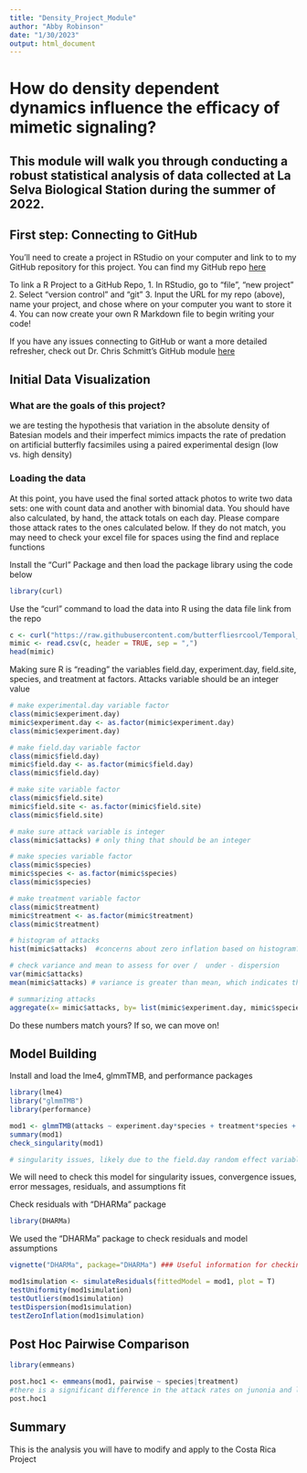```yaml
---
title: "Density_Project_Module"
author: "Abby Robinson"
date: "1/30/2023"
output: html_document
---
```


# How do density dependent dynamics influence the efficacy of mimetic signaling? 

## This module will walk you through conducting a robust statistical analysis of data collected at La Selva Biological Station during the summer of 2022. 

## First step: Connecting to GitHub

You'll need to create a project in RStudio on your computer and link to to my GitHub repository for this project. You can find my GitHub repo [here](https://github.com/butterfliesrcool/Density_Dependent_Dynamics)

To link a R Project to a GitHub Repo, 
1. In RStudio, go to "file", "new project" 
2. Select "version control" and "git"
3. Input the URL for my repo (above), name your project, and chose where on your computer you want to store it 
4. You can now create your own R Markdown file to begin writing your code!

If you have any issues connecting to GitHub or want a more detailed refresher, check out Dr. Chris Schmitt's GitHub module [here](https://fuzzyatelin.github.io/bioanth-stats/module-02/module-02.html)

## Initial Data Visualization 

### What are the goals of this project? 

we are testing the hypothesis that variation in the absolute density of Batesian models and their imperfect mimics impacts the rate of predation on artificial butterfly facsimiles using a paired experimental design (low vs. high density)

### Loading the data 

At this point, you have used the final sorted attack photos to write two data sets: one with count data and another with binomial data. You should have also calculated, by hand, the attack totals on each day. Please compare those attack rates to the ones calculated below. If they do not match, you may need to check your excel file for spaces using the find and replace functions 

Install the "Curl" Package and then load the package library using the code below 

```r
library(curl)
```

Use the "curl" command to load the data into R using the data file link from the repo 

```r
c <- curl("https://raw.githubusercontent.com/butterfliesrcool/Temporal_Dynamics/main/Quabbin_Mimic_Data.csv")
mimic <- read.csv(c, header = TRUE, sep = ",")
head(mimic)
```

Making sure R is "reading" the variables field.day, experiment.day, field.site, species, and treatment at factors. Attacks variable should be an integer value 

```r
# make experimental.day variable factor 
class(mimic$experiment.day) 
mimic$experiment.day <- as.factor(mimic$experiment.day)
class(mimic$experiment.day)

# make field.day variable factor
class(mimic$field.day) 
mimic$field.day <- as.factor(mimic$field.day)
class(mimic$field.day)

# make site variable factor 
class(mimic$field.site)
mimic$field.site <- as.factor(mimic$field.site)
class(mimic$field.site)

# make sure attack variable is integer 
class(mimic$attacks) # only thing that should be an integer 

# make species variable factor 
class(mimic$species)
mimic$species <- as.factor(mimic$species)
class(mimic$species)

# make treatment variable factor 
class(mimic$treatment)
mimic$treatment <- as.factor(mimic$treatment)
class(mimic$treatment)
```

```r
# histogram of attacks 
hist(mimic$attacks)  #concerns about zero inflation based on histogram? 

# check variance and mean to assess for over /  under - dispersion 
var(mimic$attacks)
mean(mimic$attacks) # variance is greater than mean, which indicates that over-dispersion might be an issue 
```

```r
# summarizing attacks 
aggregate(x= mimic$attacks, by= list(mimic$experiment.day, mimic$species), FUN=sum)
```

Do these numbers match yours? If so, we can move on! 

## Model Building 

Install and load  the lme4, glmmTMB, and performance packages 

```r
library(lme4)
library("glmmTMB")
library(performance)
```

```r
mod1 <- glmmTMB(attacks ~ experiment.day*species + treatment*species + (1|field.site) + (1|field.day), data=mimic,ziformula=~1,family=poisson) 
summary(mod1)
check_singularity(mod1) 

# singularity issues, likely due to the field.day random effect variable 
```

We will need to check this model for singularity issues, convergence issues, error messages, residuals, and assumptions fit 

Check residuals with "DHARMa" package 

```r
library(DHARMa)
```

We used the "DHARMa" package to check residuals and model assumptions 
```r
vignette("DHARMa", package="DHARMa") ### Useful information for checking residuals/ model assumptions 
```

```r
mod1simulation <- simulateResiduals(fittedModel = mod1, plot = T)
testUniformity(mod1simulation) 
testOutliers(mod1simulation)
testDispersion(mod1simulation) 
testZeroInflation(mod1simulation) 
```

## Post Hoc Pairwise Comparison 

```r
library(emmeans)
```

```r
post.hoc1 <- emmeans(mod1, pairwise ~ species|treatment) 
#there is a significant difference in the attack rates on junonia and limenitis only in the zero week treatment (simultaneous presentation)
post.hoc1
```


## Summary 

This is the analysis you will have to modify and apply to the Costa Rica Project 


